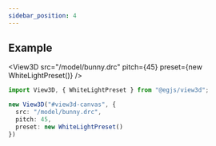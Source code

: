 ```yaml
---
sidebar_position: 4
---
```



<OptionDescriptor type="number" defaultVal="0" />

## Example
<View3D src="/model/bunny.drc" pitch={45} preset={new WhiteLightPreset()} />

```ts
import View3D, { WhiteLightPreset } from "@egjs/view3d";

new View3D("#view3d-canvas", {
  src: "/model/bunny.drc",
  pitch: 45,
  preset: new WhiteLightPreset()
})
```
